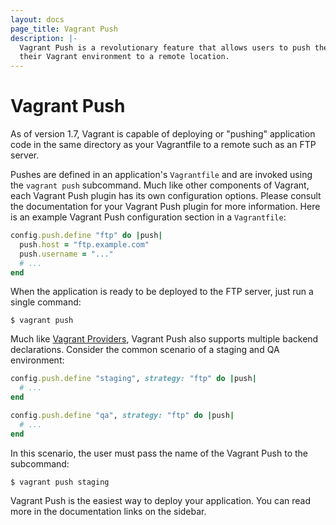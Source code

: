 ```yaml
---
layout: docs
page_title: Vagrant Push
description: |-
  Vagrant Push is a revolutionary feature that allows users to push the code in
  their Vagrant environment to a remote location.
---
```


# Vagrant Push

As of version 1.7, Vagrant is capable of deploying or "pushing" application code
in the same directory as your Vagrantfile to a remote such as an FTP server.

Pushes are defined in an application's `Vagrantfile` and are invoked using the
`vagrant push` subcommand. Much like other components of Vagrant, each Vagrant
Push plugin has its own configuration options. Please consult the documentation
for your Vagrant Push plugin for more information. Here is an example Vagrant
Push configuration section in a `Vagrantfile`:

```ruby
config.push.define "ftp" do |push|
  push.host = "ftp.example.com"
  push.username = "..."
  # ...
end
```

When the application is ready to be deployed to the FTP server, just run a
single command:

```shell-session
$ vagrant push
```

Much like [Vagrant Providers][], Vagrant Push also supports multiple backend
declarations. Consider the common scenario of a staging and QA environment:

```ruby
config.push.define "staging", strategy: "ftp" do |push|
  # ...
end

config.push.define "qa", strategy: "ftp" do |push|
  # ...
end
```

In this scenario, the user must pass the name of the Vagrant Push to the
subcommand:

```shell-session
$ vagrant push staging
```

Vagrant Push is the easiest way to deploy your application. You can read more
in the documentation links on the sidebar.

[vagrant providers]: /docs/providers/ 'Vagrant Providers'
